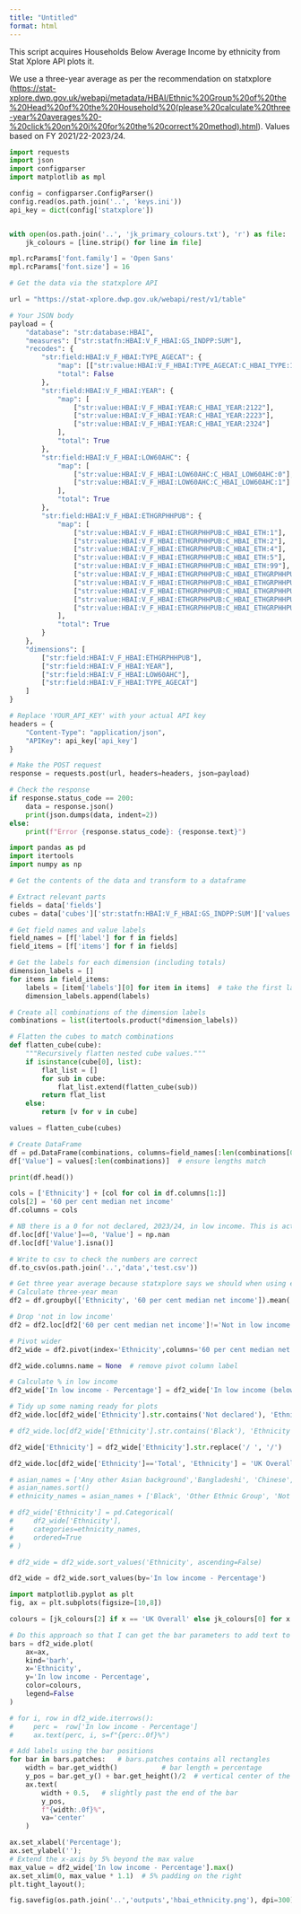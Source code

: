 ```yaml
---
title: "Untitled"
format: html
---
```


This script acquires Households Below Average Income by ethnicity from Stat Xplore API plots it.

We use a three-year average as per the recommendation on statxplore ([https://stat-xplore.dwp.gov.uk/webapi/metadata/HBAI/Ethnic%20Group%20of%20the%20Head%20of%20the%20Household%20(please%20calculate%20three-year%20averages%20-%20click%20on%20i%20for%20the%20correct%20method).html](https://stat-xplore.dwp.gov.uk/webapi/metadata/HBAI/Ethnic%20Group%20of%20the%20Head%20of%20the%20Household%20(please%20calculate%20three-year%20averages%20-%20click%20on%20i%20for%20the%20correct%20method).html)). Values based on FY 2021/22-2023/24. 



```python
import requests
import json
import configparser
import matplotlib as mpl

config = configparser.ConfigParser()
config.read(os.path.join('..', 'keys.ini'))
api_key = dict(config['statxplore'])


with open(os.path.join('..', 'jk_primary_colours.txt'), 'r') as file:
    jk_colours = [line.strip() for line in file]

mpl.rcParams['font.family'] = 'Open Sans'
mpl.rcParams['font.size'] = 16
```

```python
# Get the data via the statxplore API

url = "https://stat-xplore.dwp.gov.uk/webapi/rest/v1/table"

# Your JSON body
payload = {
    "database": "str:database:HBAI",
    "measures": ["str:statfn:HBAI:V_F_HBAI:GS_INDPP:SUM"],
    "recodes": {
        "str:field:HBAI:V_F_HBAI:TYPE_AGECAT": {
            "map": [["str:value:HBAI:V_F_HBAI:TYPE_AGECAT:C_HBAI_TYPE:1"]],
            "total": False
        },
        "str:field:HBAI:V_F_HBAI:YEAR": {
            "map": [
                ["str:value:HBAI:V_F_HBAI:YEAR:C_HBAI_YEAR:2122"],
                ["str:value:HBAI:V_F_HBAI:YEAR:C_HBAI_YEAR:2223"],
                ["str:value:HBAI:V_F_HBAI:YEAR:C_HBAI_YEAR:2324"]
            ],
            "total": True
        },
        "str:field:HBAI:V_F_HBAI:LOW60AHC": {
            "map": [
                ["str:value:HBAI:V_F_HBAI:LOW60AHC:C_HBAI_LOW60AHC:0"],
                ["str:value:HBAI:V_F_HBAI:LOW60AHC:C_HBAI_LOW60AHC:1"]
            ],
            "total": True
        },
        "str:field:HBAI:V_F_HBAI:ETHGRPHHPUB": {
            "map": [
                ["str:value:HBAI:V_F_HBAI:ETHGRPHHPUB:C_HBAI_ETH:1"],
                ["str:value:HBAI:V_F_HBAI:ETHGRPHHPUB:C_HBAI_ETH:2"],
                ["str:value:HBAI:V_F_HBAI:ETHGRPHHPUB:C_HBAI_ETH:4"],
                ["str:value:HBAI:V_F_HBAI:ETHGRPHHPUB:C_HBAI_ETH:5"],
                ["str:value:HBAI:V_F_HBAI:ETHGRPHHPUB:C_HBAI_ETH:99"],
                ["str:value:HBAI:V_F_HBAI:ETHGRPHHPUB:C_HBAI_ETHGRPHHPUB:3"],
                ["str:value:HBAI:V_F_HBAI:ETHGRPHHPUB:C_HBAI_ETHGRPHHPUB:4"],
                ["str:value:HBAI:V_F_HBAI:ETHGRPHHPUB:C_HBAI_ETHGRPHHPUB:5"],
                ["str:value:HBAI:V_F_HBAI:ETHGRPHHPUB:C_HBAI_ETHGRPHHPUB:6"],
                ["str:value:HBAI:V_F_HBAI:ETHGRPHHPUB:C_HBAI_ETHGRPHHPUB:7"]
            ],
            "total": True
        }
    },
    "dimensions": [
        ["str:field:HBAI:V_F_HBAI:ETHGRPHHPUB"],
        ["str:field:HBAI:V_F_HBAI:YEAR"],
        ["str:field:HBAI:V_F_HBAI:LOW60AHC"],
        ["str:field:HBAI:V_F_HBAI:TYPE_AGECAT"]
    ]
}

# Replace 'YOUR_API_KEY' with your actual API key
headers = {
    "Content-Type": "application/json",
    "APIKey": api_key['api_key']
}

# Make the POST request
response = requests.post(url, headers=headers, json=payload)

# Check the response
if response.status_code == 200:
    data = response.json()
    print(json.dumps(data, indent=2))
else:
    print(f"Error {response.status_code}: {response.text}")


```


```python
import pandas as pd
import itertools
import numpy as np

# Get the contents of the data and transform to a dataframe

# Extract relevant parts
fields = data['fields']
cubes = data['cubes']['str:statfn:HBAI:V_F_HBAI:GS_INDPP:SUM']['values']

# Get field names and value labels
field_names = [f['label'] for f in fields]
field_items = [f['items'] for f in fields]

# Get the labels for each dimension (including totals)
dimension_labels = []
for items in field_items:
    labels = [item['labels'][0] for item in items]  # take the first label
    dimension_labels.append(labels)

# Create all combinations of the dimension labels
combinations = list(itertools.product(*dimension_labels))

# Flatten the cubes to match combinations
def flatten_cube(cube):
    """Recursively flatten nested cube values."""
    if isinstance(cube[0], list):
        flat_list = []
        for sub in cube:
            flat_list.extend(flatten_cube(sub))
        return flat_list
    else:
        return [v for v in cube]  

values = flatten_cube(cubes)

# Create DataFrame
df = pd.DataFrame(combinations, columns=field_names[:len(combinations[0])])
df['Value'] = values[:len(combinations)]  # ensure lengths match

print(df.head())

cols = ['Ethnicity'] + [col for col in df.columns[1:]]
cols[2] = '60 per cent median net income'
df.columns = cols

# NB there is a 0 for not declared, 2023/24, in low income. This is actaully '..' meaning data not available for that year. so need to set this as NA. I discovered this by chance when checking the extraction was correct, but there's probably a systematic way of doing it by referring to the notes field.
df.loc[df['Value']==0, 'Value'] = np.nan
df.loc[df['Value'].isna()]

# Write to csv to check the numbers are correct
df.to_csv(os.path.join('..','data','test.csv'))


```

```python
# Get three year average because statxplore says we should when using ethnicity
# Calculate three-year mean
df2 = df.groupby(['Ethnicity', '60 per cent median net income']).mean('Value').reset_index()

# Drop 'not in low income'
df2 = df2.loc[df2['60 per cent median net income']!='Not in low income (at or above threshold)']

# Pivot wider
df2_wide = df2.pivot(index='Ethnicity',columns='60 per cent median net income', values='Value').reset_index()

df2_wide.columns.name = None  # remove pivot column label

# Calculate % in low income
df2_wide['In low income - Percentage'] = df2_wide['In low income (below threshold)']/df2_wide['Total'] * 100

# Tidy up some naming ready for plots
df2_wide.loc[df2_wide['Ethnicity'].str.contains('Not declared'), 'Ethnicity'] = 'Not declared'

# df2_wide.loc[df2_wide['Ethnicity'].str.contains('Black'), 'Ethnicity'] = 'Black'

df2_wide['Ethnicity'] = df2_wide['Ethnicity'].str.replace('/ ', '/')

df2_wide.loc[df2_wide['Ethnicity']=='Total', 'Ethnicity'] = 'UK Overall' #

# asian_names = ['Any other Asian background','Bangladeshi', 'Chinese','Indian','Pakistani']
# asian_names.sort()
# ethnicity_names = asian_names + ['Black', 'Other Ethnic Group', 'Not declared','White','UK Overall']

# df2_wide['Ethnicity'] = pd.Categorical(
#     df2_wide['Ethnicity'], 
#     categories=ethnicity_names, 
#     ordered=True
# )

# df2_wide = df2_wide.sort_values('Ethnicity', ascending=False)

df2_wide = df2_wide.sort_values(by='In low income - Percentage')
```

```python
import matplotlib.pyplot as plt
fig, ax = plt.subplots(figsize=[10,8])

colours = [jk_colours[2] if x == 'UK Overall' else jk_colours[0] for x in df2_wide['Ethnicity']]

# Do this approach so that I can get the bar parameters to add text to
bars = df2_wide.plot(
    ax=ax,
    kind='barh',
    x='Ethnicity',
    y='In low income - Percentage',
    color=colours,
    legend=False
)

# for i, row in df2_wide.iterrows():
#     perc =  row['In low income - Percentage']
#     ax.text(perc, i, s=f"{perc:.0f}%")

# Add labels using the bar positions
for bar in bars.patches:   # bars.patches contains all rectangles
    width = bar.get_width()           # bar length = percentage
    y_pos = bar.get_y() + bar.get_height()/2  # vertical center of the bar
    ax.text(
        width + 0.5,   # slightly past the end of the bar
        y_pos,
        f"{width:.0f}%",
        va='center'
    )

ax.set_xlabel('Percentage');
ax.set_ylabel('');
# Extend the x-axis by 5% beyond the max value
max_value = df2_wide['In low income - Percentage'].max()
ax.set_xlim(0, max_value * 1.1)  # 5% padding on the right
plt.tight_layout();

fig.savefig(os.path.join('..','outputs','hbai_ethnicity.png'), dpi=300)
```
